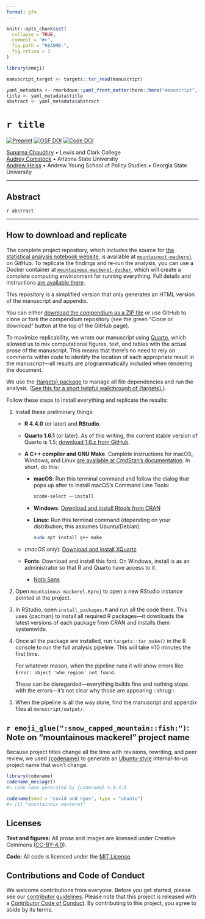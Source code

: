 ```yaml
---
format: gfm
---
```


<!-- README.md is generated from README.qmd. Please edit that file -->

```r
knitr::opts_chunk$set(
  collapse = TRUE,
  comment = "#>",
  fig.path = "README-",
  fig.retina = 3
)

library(emoji)

manuscript_target <- targets::tar_read(manuscript)

yaml_metadata <- rmarkdown::yaml_front_matter(here::here("manuscript", "manuscript.qmd"))
title <- yaml_metadata$title
abstract <- yaml_metadata$abstract
```

# `r title`

<!-- badges: start -->
[![Preprint](https://img.shields.io/badge/Preprint-10.31235%2Fosf.io%2Fy8ked-blue)](https://doi.org/10.31235/osf.io/y8ked) [![OSF DOI](https://img.shields.io/badge/OSF-10.17605%2FOSF.IO%2FAQVNK-blue)](https://doi.org/10.17605/OSF.IO/AQVNK) [![Code DOI](https://zenodo.org/badge/DOI/10.5281/zenodo.12817616.svg)](https://doi.org/10.5281/zenodo.12817616)
<!-- badges: end -->

[Suparna Chaudhry](https://www.suparnachaudhry.com/) • Lewis and Clark College  
[Audrey Comstock](https://audreylcomstock.weebly.com/) • Arizona State University  
[Andrew Heiss](https://www.andrewheiss.com/) • Andrew Young School of Policy Studies • Georgia State University

---

## Abstract

`r abstract`

---

## How to download and replicate

::: {.callout-note}
The complete project repository, which includes the source for [the statistical analysis notebook website](https://stats.andrewheiss.com/mountainous-mackerel/), is available at [`mountainout-mackerel`](https://github.com/andrewheiss/mountainous-mackerel) on GitHub. To replicate the findings and re-run the analysis, you can use a Docker container at [`mountainous-mackerel-docker`](https://github.com/andrewheiss/mountainous-mackerel-docker), which will create a complete computing envirionment for running everything. Full details and instructions [are available there](https://github.com/andrewheiss/mountainous-mackerel-docker).

This repository is a simplified version that only generates an HTML version of the manuscript and appendix.
:::

You can either [download the compendium as a ZIP file](/archive/main.zip) or use GitHub to clone or fork the compendium repository (see the green "Clone or download" button at the top of the GitHub page).

To maximize replicability, we wrote our manuscript using [Quarto](https://quarto.org/), which allowed us to mix computational figures, text, and tables with the actual prose of the manuscript. This means that there's no need to rely on comments within code to identify the location of each appropriate result in the manuscript—all results are programmatically included when rendering the document.

We use the [{targets} package](https://docs.ropensci.org/targets/) to manage all file dependencies and run the analysis. ([See this for a short helpful walkthrough of {targets}.](https://books.ropensci.org/targets/walkthrough.html)).

Follow these steps to install everything and replicate the results:

1. Install these preliminary things:

   - **R 4.4.0** (or later) and **RStudio**.

   - **Quarto 1.6.1** (or later). As of this writing, the current stable version of Quarto is 1.5; [download 1.6.x from GitHub](https://github.com/quarto-dev/quarto-cli/releases).

   - **A C++ compiler and GNU Make**. Complete instructions for macOS, Windows, and Linux [are available at CmdStan's documentation](https://mc-stan.org/docs/cmdstan-guide/installation.html#cpp-toolchain). In short, do this:
     - **macOS**: Run this terminal command and follow the dialog that pops up after to install macOS's Command Line Tools:

       ```sh
       xcode-select –-install
       ```

     - **Windows**: [Download and install Rtools from CRAN](https://cran.r-project.org/bin/windows/Rtools/rtools44/rtools.html)

     - **Linux**: Run this terminal command (depending on your distribution; this assumes Ubuntu/Debian):

       ```sh
       sudo apt install g++ make
       ```

   - (*macOS only*): [Download and install XQuartz](https://www.xquartz.org/)

   - **Fonts**: Download and install this font. On Windows, install is as an administrator so that R and Quarto have access to it.

     - [Noto Sans](https://fonts.google.com/specimen/Noto+Sans)

2. Open `mountainous-mackerel.Rproj` to open a new RStudio instance pointed at the project.

3. In RStudio, open `install_packages.R` and run all the code there. This uses {pacman} to install all required R packages—it downloads the latest versions of each package from CRAN and installs them systemwide.

4. Once all the package are installed, run `targets::tar_make()` in the R console to run the full analysis pipeline. This will take ≈10 minutes the first time.

   ::: {.callout-note}
   For whatever reason, when the pipeline runs it will show errors like `Error: object 'who_region' not found`. 

   These can be disregarded—everything builds fine and nothing stops with the errors—it's not clear why those are appearing ::shrug::
   :::

5. When the pipeline is all the way done, find the manuscript and appendix files at `manuscript/output/`.


## `r emoji_glue(":snow_capped_mountain::fish:")`: Note on "mountainous mackerel" project name

Because project titles change all the time with revisions, rewriting, and peer review, we used [{codename}](http://svmiller.com/codename/) to generate an [Ubuntu-style](https://wiki.ubuntu.com/DevelopmentCodeNames) internal-to-us project name that won't change.

```r
library(codename)
codename_message()
#> code name generated by {codename} v.0.4.0

codename(seed = "covid and ngos", type = "ubuntu")
#> [1] "mountainous mackerel"
```


## Licenses

**Text and figures:** All prose and images are licensed under Creative Commons ([CC-BY-4.0](http://creativecommons.org/licenses/by/4.0/)).

**Code:** All code is licensed under the [MIT License](LICENSE.md).


## Contributions and Code of Conduct

We welcome contributions from everyone. Before you get started, please see our [contributor guidelines](CONTRIBUTING.md). Please note that this project is released with a [Contributor Code of Conduct](https://contributor-covenant.org/version/2/0/CODE_OF_CONDUCT.html). By contributing to this project, you agree to abide by its terms.
